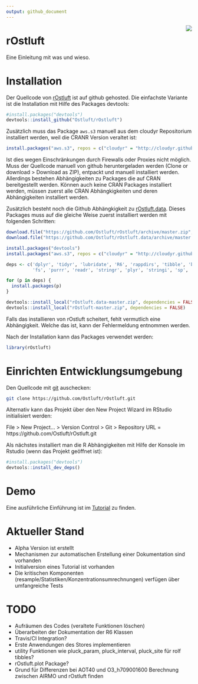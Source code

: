 ```yaml
---
output: github_document
---
```


<img src="man/figures/logo.png" align="right" />

# rOstluft 

Eine Einleitung mit was und wieso. 


# Installation

Der Quellcode von [rOstluft](https://github.com/Ostluft/rOstluft) ist auf github gehosted. Die einfachste Variante ist 
die Installation mit Hilfe des Packages devtools:

```r
#install.packages("devtools")
devtools::install_github("Ostluft/rOstluft")
```

Zusätzlich muss das Package `aws.s3` manuell aus dem cloudyr Repositorium installiert werden, weil die CRANR Version 
veraltet ist:

```r
install.packages("aws.s3", repos = c("cloudyr" = "http://cloudyr.github.io/drat"))
```

Ist dies wegen Einschränkungen durch Firewalls oder Proxies nicht möglich. Muss der Quellcode manuell von github 
heruntergeladen werden (Clone or download > Download as ZIP), entpackt und manuell installiert werden. Allerdings 
bestehen Abhängigkeiten zu Packages die auf CRAN bereitgestellt werden. Können auch keine CRAN Packages installiert 
werden, müssen zuerst alle CRAN Abhängkigkeiten und deren Abhängigkeiten installiert werden. 

Zusätzlich besteht noch die Github Abhängkigkeit zu [rOstluft.data](https://github.com/Ostluft/rOstluft.data). Dieses 
Packages muss auf die gleiche Weise zuerst installiert werden mit folgenden Schritten:

```r
download.file("https://github.com/Ostluft/rOstluft/archive/master.zip", "rOstluft-master.zip")
download.file("https://github.com/Ostluft/rOstluft.data/archive/master.zip", "rOstluft.data-master.zip")

install.packages("devtools")
install.packages("aws.s3", repos = c("cloudyr" = "http://cloudyr.github.io/drat"))

deps <- c('dplyr', 'tidyr', 'lubridate', 'R6', 'rappdirs', 'tibble', 'base64url', 'forcats', 
          'fs', 'purrr', 'readr', 'stringr', 'plyr', 'stringi', 'sp', 'rgdal', 'rlang', 'magrittr')

for (p in deps) {
  install.packages(p)
}

devtools::install_local("rOstluft.data-master.zip", dependencies = FALSE)
devtools::install_local("rOstluft-master.zip", dependencies = FALSE)
```

Falls das installieren von rOstluft scheitert, fehlt vermutlich eine Abhängigkeit. Welche das ist, kann der 
Fehlermeldung entnommen werden.

Nach der Installation kann das Packages verwendet werden:

```r
library(rOstluft)
```


# Einrichten Entwicklungsumgebung

Den Quellcode mit [git](https://git-scm.com/) auschecken:

```bash
git clone https://github.com/Ostluft/rOstluft.git
```

Alternativ kann das Projekt über den New Project Wizard im RStudio initialisiert werden:

File > New Project... > Version Control > Git >  Repository URL = https://github.com/Ostluft/rOstluft.git

Als nächstes installiert man die R Abhängigkeiten mit Hilfe der Konsole im Rstudio (wenn das Projekt geöffnet ist):


```r
#install.packages("devtools")
devtools::install_dev_deps()
```


# Demo

Eine ausführliche Einführung ist im [Tutorial](https://ostluft.github.io/rOstluft/articles/articles/tutorial.html) zu 
finden.

# Aktueller Stand

* Alpha Version ist erstellt
* Mechanismen zur automatischen Erstellung einer Dokumentation sind vorhanden
* Initialversion eines Tutorial ist vorhanden
* Die kritischen Komponenten (resample/Statistiken/Konzentrationsumrechnungen) verfügen über umfangreiche Tests

# TODO

* Aufräumen des Codes (veraltete Funktionen löschen)
* Überarbeiten der Dokumentation der R6 Klassen
* Travis/CI Integration?
* Erste Anwendungen des Stores implementieren
* utility Funktionen wie pluck_param, pluck_interval, pluck_site für rolf tibbles?
* rOstluft.plot Package?
* Grund für Differenzen bei AOT40 und O3_h709001600 Berechnung zwischen AIRMO und rOstluft finden
